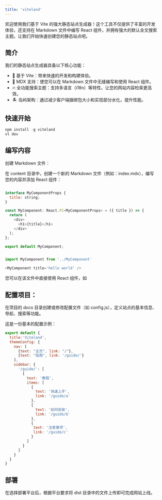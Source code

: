 ```yaml
---
title: 'viteland'
---
```


欢迎使用我们基于 Vite 的强大静态站点生成器！这个工具不仅提供了丰富的开发体验，还支持在 Markdown 文件中编写 React 组件，并拥有强大的默认全文搜索主题。让我们开始快速创建您的静态站点吧。

## 简介
我们的静态站点生成器具备以下核心功能：

- 🚀 基于 Vite：带来快速的开发和构建体验。
- 📝 MDX 支持：使您可以在 Markdown 文件中无缝编写和使用 React 组件。
- 🔥 全功能搜索主题：支持多语言（i18n）等特性，让您的网站内容检索更高效。
- 🏝️ 岛屿架构：通过减少客户端捆绑包大小和实现部分水化，提升性能。

## 快速开始

```js
npm install -g viteland
vl dev
```

## 编写内容
创建 Markdown 文件：

在 content 目录中，创建一个新的 Markdown 文件（例如：index.mdx），编写您的内容并添加 React 组件：

```js

interface MyComponentProps {
  title: string;
}

const MyComponent: React.FC<MyComponentProps> = ({ title }) => {
  return (
    <div>
      <h1>{title}</h1>
    </div>
  );
};

export default MyComponent;


import MyComponent from '../MyComponent'

<MyComponent title='hello world' />

```
您可以在该文件中直接使用 React 组件，如 <MyComponent title='hello world' />

## 配置项目：

在项目的 docs 目录创建或修改配置文件（如 config.js），定义站点的基本信息、导航、搜索等功能。

这是一份基本的配置示例：
```js
export default {
  title:'Viteland',
  themeConfig: {
    nav: [
      {text: "主页", link: "/"},
      {text: "指南", link: '/guide/'}
    ],
    sidebar: {
      '/guide/': [
        {
          text: '教程',
          items: [
            {
              text: '快速上手',
              link: '/guide/a'
            },
            {
              text: '如何安装',
              link: '/guide/b'
            },
            {
             text: '注意事项',
             link: '/guide/c'
            }
          ]
        }
      ]
    }
  }
}
```

## 部署
在选择部署平台后，根据平台要求将 dist 目录中的文件上传即可完成网站上线。



